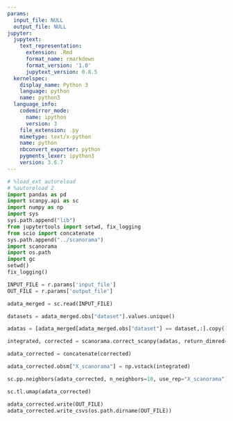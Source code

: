 ```yaml
---
params:
  input_file: NULL
  output_file: NULL
jupyter:
  jupytext:
    text_representation:
      extension: .Rmd
      format_name: rmarkdown
      format_version: '1.0'
      jupytext_version: 0.8.5
  kernelspec:
    display_name: Python 3
    language: python
    name: python3
  language_info:
    codemirror_mode:
      name: ipython
      version: 3
    file_extension: .py
    mimetype: text/x-python
    name: python
    nbconvert_exporter: python
    pygments_lexer: ipython3
    version: 3.6.7
---
```


```python
# %load_ext autoreload
# %autoreload 2
import pandas as pd
import scanpy.api as sc
import numpy as np
import sys
sys.path.append("lib")
from jupytertools import setwd, fix_logging
from scio import concatenate
sys.path.append("../scanorama")
import scanorama
import os.path
import gc
setwd()
fix_logging()
```

```python
INPUT_FILE = r.params['input_file']
OUT_FILE = r.params['output_file']
```

```python
adata_merged = sc.read(INPUT_FILE)
```

```python
datasets = adata_merged.obs["dataset"].values.unique()
```

```python
adatas = [adata_merged[adata_merged.obs["dataset"] == dataset,:].copy() for dataset in datasets]
```

```python
integrated, corrected = scanorama.correct_scanpy(adatas, return_dimred=True, batch_size=50000)
```

```python
adata_corrected = concatenate(corrected)
```

```python
adata_corrected.obsm["X_scanorama"] = np.vstack(integrated)
```

```python
sc.pp.neighbors(adata_corrected, n_neighbors=10, use_rep="X_scanorama")
```

```python
sc.tl.umap(adata_corrected)
```

```python
adata_corrected.write(OUT_FILE)
adata_corrected.write_csvs(os.path.dirname(OUT_FILE))
```

